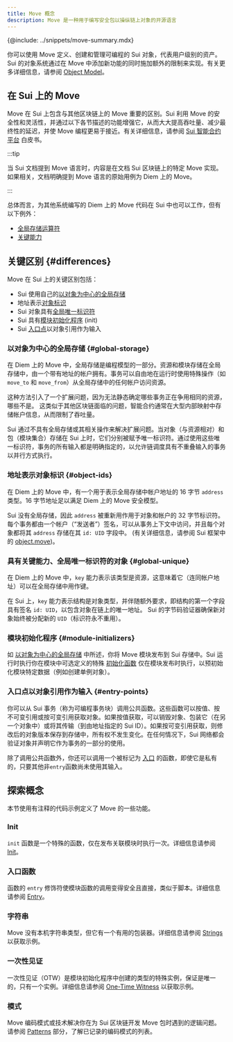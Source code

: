 ```yaml
---
title: Move 概念
description: Move 是一种用于编写安全包以操纵链上对象的开源语言
---
```


{@include: ../snippets/move-summary.mdx}

你可以使用 Move 定义、创建和管理可编程的 Sui 对象，代表用户级别的资产。Sui 的对象系统通过在 Move 中添加新功能的同时施加额外的限制来实现。有关更多详细信息，请参阅 [Object Model](./object-model.mdx)。

## 在 Sui 上的 Move

Move 在 Sui 上包含与其他区块链上的 Move 重要的区别。Sui 利用 Move 的安全性和灵活性，并通过以下各节描述的功能增强它，从而大大提高吞吐量、减少最终性的延迟，并使 Move 编程更易于接近。有关详细信息，请参阅 [Sui 智能合约平台](/doc/sui.pdf) 白皮书。

:::tip

当 Sui 文档提到 Move 语言时，内容是在文档 Sui 区块链上的特定 Move 实现。如果相关，文档明确提到 Move 语言的原始用例为 Diem 上的 Move。

:::

总体而言，为其他系统编写的 Diem 上的 Move 代码在 Sui 中也可以工作，但有以下例外：

- [全局存储运算符](https://move-language.github.io/move/global-storage-operators.html)
- [关键能力](https://github.com/move-language/move/blob/main/language/documentation/book/src/abilities.mdx)

## 关键区别 {#differences}

Move 在 Sui 上的关键区别包括：

- Sui 使用自己的[以对象为中心的全局存储](#global-storage)
- 地址表示[对象标识](#object-ids)
- Sui 对象具有[全局唯一标识符](#global-unique)
- Sui 具有[模块初始化程序](#module-initializers) (init)
- Sui [入口点](#entry-points)以对象引用作为输入

### 以对象为中心的全局存储 {#global-storage}

在 Diem 上的 Move 中，全局存储是编程模型的一部分。资源和模块存储在全局存储中，由一个带有地址的帐户拥有。事务可以自由地在运行时使用特殊操作（如 `move_to` 和 `move_from`）从全局存储中的任何帐户访问资源。

这种方法引入了一个扩展问题，因为无法静态确定哪些事务正在争用相同的资源，哪些不是。 这类似于其他区块链面临的问题，智能合约通常在大型内部映射中存储帐户信息，从而限制了吞吐量。

Sui 通过不具有全局存储或其相关操作来解决扩展问题。当对象（与资源相对）和包（模块集合）存储在 Sui 上时，它们分别被赋予唯一标识符。通过使用这些唯一标识符，事务的所有输入都是明确指定的，以允许链调度具有不重叠输入的事务以并行方式执行。

### 地址表示对象标识 {#object-ids}

在 Diem 上的 Move 中，有一个用于表示全局存储中帐户地址的 16 字节 `address` 类型。16 字节地址足以满足 Diem 上的 Move 安全模型。

Sui 没有全局存储，因此 `address` 被重新用作用于对象和帐户的 32 字节标识符。每个事务都由一个帐户（“发送者”）签名，可以从事务上下文中访问，并且每个对象都将其 `address` 存储在其 `id: UID` 字段中。 (有关详细信息，请参阅 Sui 框架中的 [object.move](https://github.com/MystenLabs/sui/tree/main/crates/sui-framework/packages/sui-framework/sources/object.move))。

### 具有关键能力、全局唯一标识符的对象 {#global-unique}

在 Diem 上的 Move 中，`key` 能力表示该类型是资源，这意味着它（连同帐户地址）可以在全局存储中用作键。

在 Sui 上，`key` 能力表示结构是对象类型，并伴随额外要求，即结构的第一个字段具有签名 `id: UID`，以包含对象在链上的唯一地址。 Sui 的字节码验证器确保新对象始终被分配新的 `UID`（标识符永不重用）。

### 模块初始化程序 {#module-initializers}

如 [以对象为中心的全局存储](#global-storage) 中所述，你将 Move 模块发布到 Sui 存储中。Sui 运行时执行你在模块中可选定义的特殊 [初始化函数](./sui-move-concepts/init.mdx) 仅在模块发布时执行，以预初始化模块特定数据（例如创建单例对象）。

### 入口点以对象引用作为输入 {#entry-points}

你可以从 Sui 事务（称为可编程事务块）调用公共函数。这些函数可以按值、按不可变引用或按可变引用获取对象。如果按值获取，可以销毁对象、包装它（在另一个对象中）或将其传输（到由地址指定的 Sui ID）。如果按可变引用获取，则修改后的对象版本保存到存储中，所有权不发生变化。在任何情况下，Sui 网络都会验证对象并声明它作为事务的一部分的使用。

除了调用公共函数外，你还可以调用一个被标记为 [入口](./sui-move-concepts/entry-functions.mdx) 的函数，即使它是私有的，只要其他非`entry`函数尚未使用其输入。

## 探索概念

本节使用有注释的代码示例定义了 Move 的一些功能。

### Init

`init` 函数是一个特殊的函数，仅在发布关联模块时执行一次。详细信息请参阅 [Init](./sui-move-concepts/init.mdx)。

### 入口函数

函数的 `entry` 修饰符使模块函数的调用变得安全且直接，类似于脚本。详细信息请参阅 [Entry](./sui-move-concepts/entry-functions.mdx)。

### 字符串

Move 没有本机字符串类型，但它有一个有用的包装器。详细信息请参阅 [Strings](./sui-move-concepts/strings.mdx) 以获取示例。

### 一次性见证

一次性见证（OTW）是模块初始化程序中创建的类型的特殊实例，保证是唯一的，只有一个实例。详细信息请参阅 [One-Time Witness](./sui-move-concepts/one-time-witness.mdx) 以获取示例。

### 模式

Move 编码模式或技术解决你在为 Sui 区块链开发 Move 包时遇到的逻辑问题。请参阅 [Patterns](./sui-move-concepts/patterns.mdx) 部分，了解已记录的编码模式的列表。

